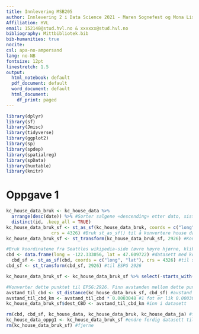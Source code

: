 ```yaml
---
title: Innlevering MSB205
author: Innlevering 2 i Data Science 2021 - Maren Sognefest og Mona Lisa Jones
Affiliation: HVL
email: 152148@stud.hvl.no & xxxxxx@stud.hvl.no
bibliography: Mittbibliotek.bib
bib-humanities: true
nocite: 
csl: apa-no-ampersand
lang: no-NB
fontsize: 12pt
linestretch: 1.5
output:
  html_notebook: default
  pdf_document: default
  word_document: default
  html_document:
    df_print: paged
---
```

```r
library(dplyr)
library(sf)
library(Jmisc)
library(tidyverse)
library(ggplot2)
library(sp)
library(spdep)
library(spatialreg)
library(spData)
library(huxtable)
library(knitr)
```

# Oppgave 1 
```r
kc_house_data_bruk <- kc_house_data %>% 
  arrange(desc(date)) %>% #Sorter salgene «descending» etter dato, siste først (dvs. mai 2015, april 2015 osv.)¨
  distinct(id, .keep_all = TRUE)
kc_house_data_bruk_sf <- st_as_sf(kc_house_data_bruk, coords = c("long", "lat"),  
                 crs = 4326) #Bruk st_as_sf() til å konvertere house data til et sf objekt vha. long lat og sett til geografisk projeksjon, dvs EPSG:4326.
kc_house_data_bruk_sf <- st_transform(kc_house_data_bruk_sf, 2926) #Konverter dette sf objektet så til projeksjonen EPSG:2926.

```

```r
#Bruk koordinatene fra Seattles wikipedia-side (øvre høyre hjørne, klikk linken så får dere koordinatene i desimal form) og sett dette punktet som CBD for Seattle.
cbd <- data.frame(long = -122.333056, lat = 47.609722) #datasett med koordinatene
  cbd_sf <- st_as_sf(cbd, coords = c("long", "lat"), crs = 4326) #til sf
cbd_sf <- st_transform(cbd_sf, 2926) #til ESPG 2926
```

```r
kc_house_data_bruk_sf <- kc_house_data_bruk_sf %>% select(-starts_with("geometry."), -starts_with("avstand_til_cbd.."), -starts_with("distance_cbd"))

#Konverter dette punktet til EPSG:2926. Finn avstanden mellom dette punktet og samtlige hus i datasettet i luftlinje. Konverter avstandene til km og legg dem i variabelen dest_CBD i kartet med husdata.
avstand_til_cbd <- st_distance(kc_house_data_bruk_sf, cbd_sf) #avstand til cbd i luftlinje
avstand_til_cbd_km <- avstand_til_cbd * 0.0003048 #1 fot er lik 0.0003048 kilometer
kc_house_data_bruk_sf$dest_CBD <- avstand_til_cbd_km #inn i datasett
```

```r
rm(cbd, cbd_sf, kc_house_data, kc_house_data_bruk, kc_house_data_ja) #fjerne unødvendige datasett
kc_house_data_oppg1 <- kc_house_data_bruk_sf #endre ferdig datasett til "kc_house_data_oppg1"
rm(kc_house_data_bruk_sf) #fjerne 
```



